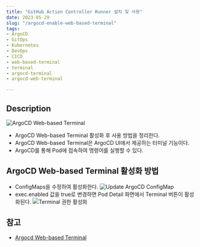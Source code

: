 ```yaml
---
title: "GitHub Action Controller Runner 설치 및 사용"
date: 2023-05-29
slug: "/argocd-enable-web-based-terminal"
tags:
- ArgoCD
- GitOps
- Kubernetes
- DevOps
- CICD
- web-based-terminal
- terminal
- argocd-terminal
- argocd-web-terminal

---
```


## Description
![ArgoCD Web-based Terminal](./image1.png)
- ArgoCD Web-based Terminal 활성화 후 사용 방법을 정리한다.
- ArgoCD Web-based Terminal은 ArgoCD UI에서 제공하는 터미널 기능이다.
- ArgoCD를 통해 Pod에 접속하여 명령어를 실행할 수 있다.

## ArgoCD Web-based Terminal 활성화 방법
- ConfigMaps을 수정하여 활성화한다.
![Update ArgoCD ConfigMap](./image2.png)
- exec.enabled 값을 true로 변경하면 Pod Detail 화면에서 Terminal 버튼이 활성화된다.
![Terminal 권한 활성화](./image3.png)

## 참고
- [Argocd Web-based Terminal](https://argo-cd.readthedocs.io/en/stable/operator-manual/web_based_terminal/)

